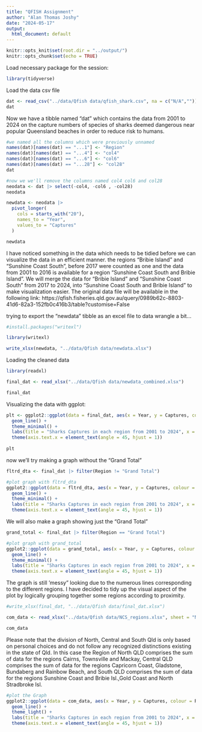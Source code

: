 ```yaml
---
title: "QFISH Assignment"
author: "Alan Thomas Joshy"
date: "2024-05-17"
output:
  html_document: default
---
```


```r
knitr::opts_knit$set(root.dir = "../output/")
knitr::opts_chunk$set(echo = TRUE)
```

Load necessary package for the session:
```r
library(tidyverse)
```

Load the data csv file
```r
dat <- read_csv("../data/Qfish data/qfish_shark.csv", na = c("N/A",""))
dat
```

Now we have a tibble named "dat" which contains the data from 2001 to 2024 on the capture numbers of species of sharks deemed dangerous near popular Queensland beaches in order to reduce risk to humans. 

```r
#we named all the columns which were previously unnamed
names(dat)[names(dat) == "...1"] <- "Region"
names(dat)[names(dat) == "...4"] <- "col4"
names(dat)[names(dat) == "...6"] <- "col6"
names(dat)[names(dat) == "...28"] <- "col28"
dat
```

```r
#now we we'll remove the columns named col4 col6 and col28
neodata <- dat |> select(-col4, -col6 , -col28)
neodata
```





```r
newdata <- neodata |>
  pivot_longer(
    cols = starts_with("20"),
    names_to = "Year",
    values_to = "Captures"
  )
```

```r
newdata
```

I have noticed something in the data which needs to be tidied before we can visualize the data in an efficient manner.
the regions "Bribie Island" and "Sunshine Coast South", before 2017 were counted as one and the data from 2001 to 2016 is available for a region "Sunshine Coast South and Bribie Island". We will merge the data for "Bribie Island" and "Sunshine Coast South" from 2017 to 2024, into "Sunshine Coast South and Bribie Island" to make visualization easier. The original data file will be available in the following link: https://qfish.fisheries.qld.gov.au/query/0989b62c-8803-41d6-82a3-152fb0c416b3/table?customise=False 


trying to export the "newdata" tibble as an excel file to data wrangle a bit...

```r
#install.packages("writexl")

library(writexl)

write_xlsx(newdata, "../data/Qfish data/newdata.xlsx")
```



Loading the cleaned data
```r

library(readxl)

final_dat <- read_xlsx("../data/Qfish data/newdata_combined.xlsx")

final_dat
```





Visualizing the data with ggplot:
```r
plt <- ggplot2::ggplot(data = final_dat, aes(x = Year, y = Captures, colour = Region, group = Region)) +
  geom_line() +
  theme_minimal() +
  labs(title = "Sharks Captures in each region from 2001 to 2024", x = "Year", Y = "Captures") +
  theme(axis.text.x = element_text(angle = 45, hjust = 1))
 
plt
```

now we'll try making a graph without the "Grand Total"

```r
fltrd_dta <- final_dat |> filter(Region != "Grand Total")

#plot graph with fltrd_dta
ggplot2::ggplot(data = fltrd_dta, aes(x = Year, y = Captures, colour = Region, group = Region)) +
  geom_line() +
  theme_minimal() +
  labs(title = "Sharks Captures in each region from 2001 to 2024", x = "Year", Y = "Captures") +
  theme(axis.text.x = element_text(angle = 45, hjust = 1))

```

We will also make a graph showing just the "Grand Total"

```r
grand_total <- final_dat |> filter(Region == "Grand Total")

#plot graph with grand_total
ggplot2::ggplot(data = grand_total, aes(x = Year, y = Captures, colour = Region, group = Region)) +
  geom_line() +
  theme_minimal() +
  labs(title = "Sharks Captures in each region from 2001 to 2024", x = "Year", Y = "Captures") +
  theme(axis.text.x = element_text(angle = 45, hjust = 1))
```


 The graph is still 'messy" looking due to the numerous lines corresponding to the different regions.
 I have decided to tidy up the visual aspect of the plot by logically grouping together some regions according to proximity.

```r
#write_xlsx(final_dat, "../data/Qfish data/final_dat.xlsx")
```



```r
com_data <- read_xlsx("../data/Qfish data/NCS_regions.xlsx", sheet = "NCS_regions")

com_data
```


Please note that the division of North, Central and South Qld is only based on personal choices and do not follow any recognized distinctions existing in the state of Qld. In this case the Region of North QLD comprises the sum of data for the regions Cairns, Townsville and Mackay, Central QLD comprises the sum of data for the regions Capricorn Coast, Gladstone, Bundaberg and Rainbow Beach, and South QLD comprises the sum of data for the regions Sunshine Coast and Bribie Isl.,Gold Coast and North Stradbroke Isl.

```r
#plot the Graph
ggplot2::ggplot(data = com_data, aes(x = Year, y = Captures, colour = Region, group = Region)) +
  geom_line() +
  theme_light() +
  labs(title = "Sharks Captures in each region from 2001 to 2024", x = "Year", Y = "Captures") +
  theme(axis.text.x = element_text(angle = 45, hjust = 1))
```



